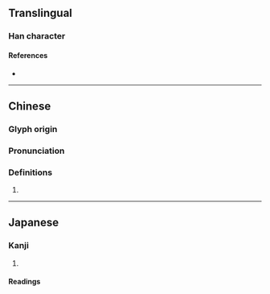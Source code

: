 {{character info/new}}
==Translingual==

===Han character===
{{Han char|rn=19|rad=力|as=12|sn=14|four=|canj=FFKS|ids=⿰絭力}}

====References====
* {{Han ref|kx=0149.230|dkj=02446|dj=0337.150|hdz=10380.140|uh=52EC|ud=21228}}

----

==Chinese==
{{zh-forms}}

===Glyph origin===
{{Han etym}}

===Pronunciation===
{{zh-pron
|m=juān
|mc=y
|oc=y
|cat=
}}

===Definitions===
{{zh-hanzi}}

# {{rfdef|zh}}

----

==Japanese==

===Kanji===
{{ja-kanji|grade=|rs=力12}}

# {{rfdef|ja|sort=力12}}

====Readings====
{{ja-readings|on=[[けん]] (ken)|kun=[[つとめる]] (tsutomeru), [[すこやか]] (sukoyaka)}}